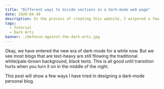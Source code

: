 ```yaml
---
title: "Different ways to divide sections in a dark-mode web page"
date: 2020-04-30
description: In the process of creating this website, I exlpored a few ways to hightlight the difference between sections in a dark-mmode webpage.
tags:
  - Tutorial
  - Dark Arts
banner: ./defence-against-the-dark-arts.jpg
---
```


Okay, we have entered the new era of dark-mode for a while now. But we see most blogs that are text-heavy are still fllowing the traditional white/pale-brown background, black texts. This is all good until transition hurts when you turn it on in the middle of the night.

This post will show a few ways I have tried in designing a dark-mode personal blog.